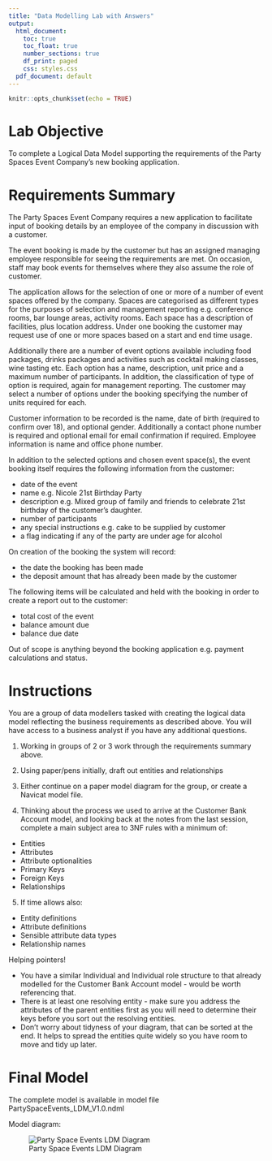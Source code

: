 ```yaml
---
title: "Data Modelling Lab with Answers"
output:
  html_document:
    toc: true
    toc_float: true
    number_sections: true
    df_print: paged
    css: styles.css
  pdf_document: default
---
```


```r
knitr::opts_chunk$set(echo = TRUE)
```

# Lab Objective

To complete a Logical Data Model supporting the requirements of the Party Spaces Event Company's new booking application. 

# Requirements Summary

The Party Spaces Event Company requires a new application to facilitate input of booking details by an employee of the company in discussion with a customer.

The event booking is made by the customer but has an assigned managing employee responsible for seeing the requirements are met.  On occasion, staff may book events for themselves where they also assume the role of customer.

The application allows for the selection of one or more of a number of event spaces offered by the company. Spaces are categorised as different types for the purposes of selection and management reporting e.g. conference rooms, bar lounge areas, activity rooms. Each space has a description of facilities, plus location address.  Under one booking the customer may request use of one or more spaces based on a start and end time usage.

Additionally there are a number of event options available including food packages, drinks packages and activities such as cocktail making classes, wine tasting etc.  Each option has a name, description, unit price and a maximum number of participants.  In addition, the classification of type of option is required, again for management reporting.  The customer may select a number of options under the booking specifying the number of units required for each.

Customer information to be recorded is the name, date of birth (required to confirm over 18), and optional gender.  Additionally a contact phone number is required and optional email for email confirmation if required.  Employee information is name and office phone number.

In addition to the selected options and chosen event space(s), the event booking itself requires the following information from the customer:

+ date of the event
+ name e.g. Nicole 21st Birthday Party
+ description e.g. Mixed group of family and friends to celebrate 21st birthday of the customer's daughter.
+ number of participants
+ any special instructions e.g. cake to be supplied by customer
+ a flag indicating if any of the party are under age for alcohol

On creation of the booking the system will record:

+ the date the booking has been made
+ the deposit amount that has already been made by the customer

The following items will be calculated and held with the booking in order to create a report out to the customer:

+ total cost of the event 
+ balance amount due
+ balance due date

Out of scope is anything beyond the booking application e.g. payment calculations and status.


# Instructions

You are a group of data modellers tasked with creating the logical data model reflecting the business requirements as described above.  You will have access to a business analyst if you have any additional questions.

1. Working in groups of 2 or 3 work through the requirements summary above.

2. Using paper/pens initially, draft out entities and relationships

3. Either continue on a paper model diagram for the group, or create a Navicat model file.

4. Thinking about the process we used to arrive at the Customer Bank Account model, and looking back at the notes from the last session, complete a main subject area to 3NF rules with a minimum of:
  + Entities
  + Attributes
  + Attribute optionalities
  + Primary Keys
  + Foreign Keys
  + Relationships  
 
5. If time allows also:
  + Entity definitions
  + Attribute definitions
  + Sensible attribute data types
  + Relationship names

<div class='emphasis'>
Helping pointers!

* You have a similar Individual and Individual role structure to that already modelled for the Customer Bank Account model - would be worth referencing that.
* There is at least one resolving entity - make sure you address the attributes of the parent entities first as you will need to determine their keys before you sort out the resolving entities.
* Don't worry about tidyness of your diagram, that can be sorted at the end.  It helps to spread the entities quite widely so you have room to move and tidy up later.

</div>


# Final Model

The complete model is available in model file PartySpaceEvents_LDM_V1.0.ndml

Model diagram:

![Party Space Events LDM Diagram](images/Party Spaces Event Company LDMV1.0.png)
